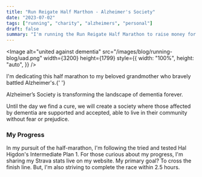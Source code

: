 ```yaml
---
title: "Run Reigate Half Marthon - Alzheimer's Society"
date: "2023-07-02"
tags: ["running", "charity", "alzheimers", "personal"]
draft: false
summary: "I'm running the Run Reigate Half Marathon to raise money for Alzheimer's Society, follow my progress in this blog or donate to my JustGiving page."
---
```


<Image
  alt="united against dementia"
  src="/images/blog/running-blog/uad.png"
  width={3200}
  height={1799}
  style={{
    width: "100%",
    height: "auto",
  }}
/>


<JustGiving />

I'm dedicating this half marathon to my beloved grandmother who bravely battled Alzheimer's.{' '}

Alzheimer’s Society is transforming the landscape of dementia forever.

Until the day we find a cure, we will create a society where those affected by dementia are supported and accepted, able to live in their community without fear or prejudice.

### My Progress

In my pursuit of the half-marathon, I'm following the tried and tested Hal Higdon's Intermediate Plan 1. For those curious about my progress, I'm sharing my Strava stats live on my website.
My primary goal? To cross the finish line. But, I'm also striving to complete the race within 2.5 hours.


<JustGivingUpdates />
